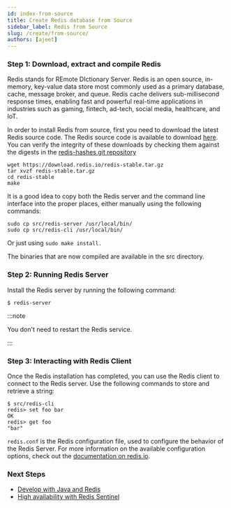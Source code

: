 ```yaml
---
id: index-from-source
title: Create Redis database from Source
sidebar_label: Redis from Source
slug: /create/from-source/
authors: [ajeet]
---
```



<Authors frontMatter={frontMatter} />

### Step 1: Download, extract and compile Redis

Redis stands for REmote DIctionary Server. Redis is an open source, in-memory, key-value data store most commonly used as a primary database, cache, message broker, and queue. Redis cache delivers sub-millisecond response times, enabling fast and powerful real-time applications in industries such as gaming, fintech, ad-tech, social media, healthcare, and IoT.

In order to install Redis from source, first you need to download the latest Redis source code.
The Redis source code is available to download [here](https://download.redis.io/redis-stable.tar.gz). You can verify the integrity of these downloads by checking them against the digests in the [redis-hashes git repository](https://github.com/redis/redis-hashes)

```
wget https://download.redis.io/redis-stable.tar.gz
tar xvzf redis-stable.tar.gz
cd redis-stable
make
```

It is a good idea to copy both the Redis server and the command line interface into the proper places, either manually using the following commands:

```
sudo cp src/redis-server /usr/local/bin/
sudo cp src/redis-cli /usr/local/bin/
```

Or just using `sudo make install.`

The binaries that are now compiled are available in the src directory.

### Step 2: Running Redis Server

Install the Redis server by running the following command:

```
$ redis-server
```

:::note

You don't need to restart the Redis service.

:::

### Step 3: Interacting with Redis Client

Once the Redis installation has completed, you can use the Redis client to connect to the Redis server.
Use the following commands to store and retrieve a string:

```
$ src/redis-cli
redis> set foo bar
OK
redis> get foo
"bar"
```

`redis.conf` is the Redis configuration file, used to configure the behavior of the Redis Server. For more information on the available configuration options, check out the [documentation on redis.io](https://redis.io/docs/manual/config/).

### Next Steps

- [Develop with Java and Redis](/develop/java)
- [High availability with Redis Sentinel](https://redis.io/docs/manual/sentinel/)
